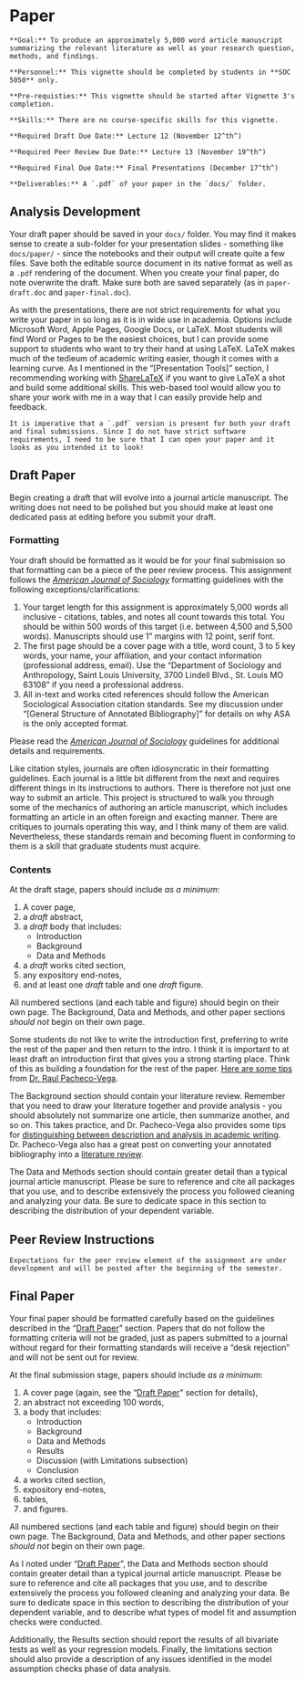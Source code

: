 # Paper

```block
**Goal:** To produce an approximately 5,000 word article manuscript summarizing the relevant literature as well as your research question, methods, and findings.
```

```block
**Personnel:** This vignette should be completed by students in **SOC 5050** only.
```

```block
**Pre-requisties:** This vignette should be started after Vignette 3's completion.
```

```block
**Skills:** There are no course-specific skills for this vignette.
```

```block
**Required Draft Due Date:** Lecture 12 (November 12^th^)

**Required Peer Review Due Date:** Lecture 13 (November 19^th^)

**Required Final Due Date:** Final Presentations (December 17^th^)
```

```block
**Deliverables:** A `.pdf` of your paper in the `docs/` folder.
```

## Analysis Development

Your draft paper should be saved in your `docs/` folder. You may find it makes sense to create a sub-folder for your presentation slides - something like `docs/paper/` - since the notebooks and their output will create quite a few files. Save both the editable source document in its native format as well as a `.pdf` rendering of the document. When you create your final paper, do note overwrite the draft. Make sure both are saved separately (as in `paper-draft.doc` and `paper-final.doc`).

As with the presentations, there are not strict requirements for what you write your paper in so long as it is in wide use in academia. Options include Microsoft Word, Apple Pages, Google Docs, or LaTeX. Most students will find Word or Pages to be the easiest choices, but I can provide some support to students who want to try their hand at using LaTeX. LaTeX makes much of the tedieum of academic writing easier, though it comes with a learning curve. As I mentioned in the "[Presentation Tools]" section, I recommending working with <a href="http://sharelatex.com" target="_blank">ShareLaTeX</a> if you want to give LaTeX a shot and build some additional skills. This web-based tool would allow you to share your work with me in a way that I can easily provide help and feedback.

```block
It is imperative that a `.pdf` version is present for both your draft and final submissions. Since I do not have strict software requirements, I need to be sure that I can open your paper and it looks as you intended it to look!
```

## Draft Paper
Begin creating a draft that will evolve into a journal article manuscript. The writing does not need to be polished but you should make at least one dedicated pass at editing before you submit your draft.

### Formatting

Your draft should be formatted as it would be for your final submission so that formatting can be a piece of the peer review process. This assignment follows the *<a href="https://www.journals.uchicago.edu/journals/ajs/instruct" target="_blank">American Journal of Sociology</a>* formatting guidelines with the following exceptions/clarifications:

1. Your target length for this assignment is approximately 5,000 words all inclusive - citations, tables, and notes all count towards this total. You should be within 500 words of this target (i.e. between 4,500 and 5,500 words). Manuscripts should use 1" margins with 12 point, serif font.
2. The first page should be a cover page with a title, word count, 3 to 5 key words, your name, your affiliation, and your contact information (professional address, email). Use the "Department of Sociology and Anthropology, Saint Louis University, 3700 Lindell Blvd., St. Louis MO 63108" if you need a professional address.
3. All in-text and works cited references should follow the American Sociological Association citation standards. See my discussion under "[General Structure of Annotated Bibliography]" for details on why ASA is the only accepted format.

Please read the *<a href="https://www.journals.uchicago.edu/journals/ajs/instruct" target="_blank">American Journal of Sociology</a>* guidelines for additional details and requirements.

Like citation styles, journals are often idiosyncratic in their formatting guidelines. Each journal is a little bit different from the next and requires different things in its instructions to authors. There is therefore not just one way to submit an article. This project is structured to walk you through some of the mechanics of authoring an article manuscript, which includes formatting an article in an often foreign and exacting manner. There are critiques to journals operating this way, and I think many of them are valid. Nevertheless, these standards remain and becoming fluent in conforming to them is a skill that graduate students must acquire.

### Contents

At the draft stage, papers should include _as a minimum_:

1. A cover page,
2. a *draft* abstract,
3. a *draft* body that includes:
    * Introduction
    * Background
    * Data and Methods
4. a *draft* works cited section,
5. any expository end-notes,
6. and at least one *draft* table and one *draft* figure.

All numbered sections (and each table and figure) should begin on their own page. The Background, Data and Methods, and other paper sections _should not_ begin on their own page.

Some students do not like to write the introduction first, preferring to write the rest of the paper and then return to the intro. I think it is important to at least draft an introduction first that gives you a strong starting place. Think of this as building a foundation for the rest of the paper. <a href="http://www.raulpacheco.org/2018/02/how-to-write-the-introduction-to-a-research-paper/" target="_blank">Here are some tips</a> from <a href="http://www.raulpacheco.org/" target="_blank">Dr. Raul Pacheco-Vega</a>.

The Background section should contain your literature review. Remember that you need to draw your literature together and provide analysis - you should absolutely not summarize one article, then summarize another, and so on. This takes practice, and Dr. Pacheco-Vega also provides some tips for <a href="http://www.raulpacheco.org/2017/05/distinguishing-between-description-and-analysis-in-academic-writing/" target="_blank">distinguishing between description and analysis in academic writing</a>. Dr. Pacheco-Vega also has a great post on converting your annotated bibliography into a <a href="http://www.raulpacheco.org/2017/04/how-to-undertake-a-literature-review/" target="_blank">literature review</a>.

The Data and Methods section should contain greater detail than a typical journal article manuscript. Please be sure to reference and cite all packages that you use, and to describe extensively the process you followed cleaning and analyzing your data. Be sure to dedicate space in this section to describing the distribution of your dependent variable.

## Peer Review Instructions

```block
Expectations for the peer review element of the assignment are under development and will be posted after the beginning of the semester.
```

## Final Paper

Your final paper should be formatted carefully based on the guidelines described in the "[Draft Paper]" section. Papers that do not follow the formatting criteria will not be graded, just as papers submitted to a journal without regard for their formatting standards will receive a "desk rejection" and will not be sent out for review.

At the final submission stage, papers should include _as a minimum_:

1. A cover page (again, see the "[Draft Paper]" section for details),
2. an abstract not exceeding 100 words,
3. a body that includes:
    * Introduction
    * Background
    * Data and Methods
    * Results
    * Discussion (with Limitations subsection)
    * Conclusion
4. a works cited section,
5. expository end-notes,
6. tables,
7. and figures.

All numbered sections (and each table and figure) should begin on their own page. The Background, Data and Methods, and other paper sections _should not_ begin on their own page.

As I noted under "[Draft Paper]", the Data and Methods section should contain greater detail than a typical journal article manuscript. Please be sure to reference and cite all packages that you use, and to describe extensively the process you followed cleaning and analyzing your data. Be sure to dedicate space in this section to describing the distribution of your dependent variable, and to describe what types of model fit and assumption checks were conducted.

Additionally, the Results section should report the results of all bivariate tests as well as your regression models. Finally, the limitations section should also provide a description of any issues identified in the model assumption checks phase of data analysis.
